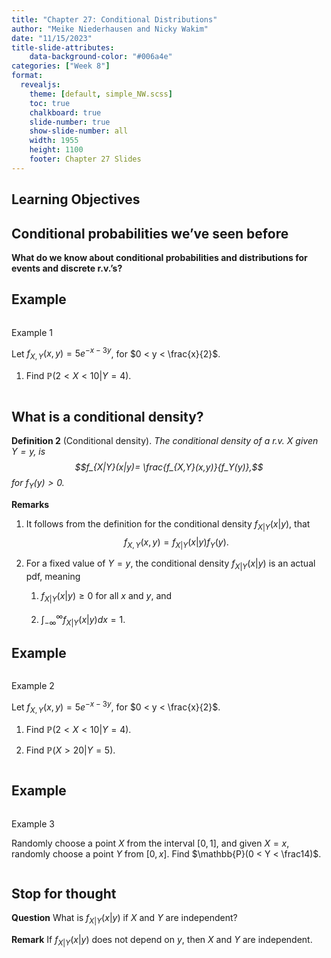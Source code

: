```yaml
---
title: "Chapter 27: Conditional Distributions"
author: "Meike Niederhausen and Nicky Wakim"
date: "11/15/2023"
title-slide-attributes:
    data-background-color: "#006a4e"
categories: ["Week 8"]
format: 
  revealjs:
    theme: [default, simple_NW.scss]
    toc: true
    chalkboard: true
    slide-number: true
    show-slide-number: all
    width: 1955
    height: 1100
    footer: Chapter 27 Slides
---
```


## Learning Objectives

## Conditional probabilities we've seen before

**What do we know about conditional probabilities and distributions for
events and discrete r.v.'s?**

## Example

::: columns 
::: {.column width="40%"}
::: example
::: ex-title
Example 1
:::
::: ex-cont
Let $f_{X,Y}(x,y)= 5 e^{-x-3y}$, for
$0 < y < \frac{x}{2}$.

1.  Find $\mathbb{P}(2<X<10|Y=4)$.

:::
:::

:::
:::

## What is a conditional density?

::: definition
**Definition 2** (Conditional density). *The conditional density of a
r.v. $X$ given $Y=y$, is $$f_{X|Y}(x|y)= \frac{f_{X,Y}(x,y)}{f_Y(y)},$$
for $f_Y(y)> 0$.*
:::

**Remarks**

1.  It follows from the definition for the conditional density
    $f_{X|Y}(x|y)$, that $$f_{X,Y}(x,y)= f_{X|Y}(x|y)f_Y(y).$$

2.  For a fixed value of $Y=y$, the conditional density $f_{X|Y}(x|y)$
    is an actual pdf, meaning

    1.  $f_{X|Y}(x|y)\geq 0$ for all $x$ and $y$, and

    2.  $\displaystyle\int_{-\infty}^{\infty} f_{X|Y}(x|y)dx =1$.

## Example

::: columns 
::: {.column width="40%"}
::: example
::: ex-title
Example 2
:::
::: ex-cont
Let $f_{X,Y}(x,y)= 5 e^{-x-3y}$, for
$0 < y < \frac{x}{2}$.

1.  Find $\mathbb{P}(2<X<10|Y=4)$.

2.  Find $\mathbb{P}(X>20 |Y=5)$.

:::
:::

:::
:::

## Example 

::: columns 
::: {.column width="40%"}
::: example
::: ex-title
Example 3
:::
::: ex-cont
Randomly choose a point $X$ from the interval $[0,1]$,
and given $X=x$, randomly choose a point $Y$ from $[0,x]$. Find
$\mathbb{P}(0 < Y < \frac14)$.

:::
:::

:::
:::

## Stop for thought

**Question** What is $f_{X|Y}(x|y)$ if $X$ and $Y$ are independent?

**Remark** If $f_{X|Y}(x|y)$ does not depend on $y$, then $X$ and $Y$
are independent.
